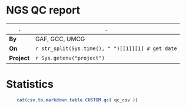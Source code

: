 # NGS QC report

.|.
---|---
**By** | GAF, GCC, UMCG
**On** | `r str_split(Sys.time(), " ")[[1]][1] # get date`
**Project** | `r Sys.getenv("project")`

# Statistics
```r
	cat(csv.to.markdown.table.CUSTOM.qc( qc_csv ))
```